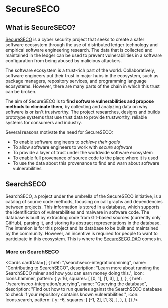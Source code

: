 
# SecureSECO

## What is SecureSECO?

[SecureSECO](https://secureseco.org/) is a cyber security project that seeks to create a safer software ecosystem through the use of distributed ledger technology and empirical software engineering research. The data that is collected and maintained in the ledger can be used to prevent vulnerabilities in a software configuration from being abused by malicious attackers.

The software ecosystem is a trust-rich part of the world. Collaboratively, software engineers put their trust in major hubs in the ecosystem, such as package managers, repository services, and programming language ecosystems. However, there are many parts of the chain in which this trust can be broken.

The aim of SecureSECO is to **find software vulnerabilities and propose methods to eliminate them**, by collecting and analyzing data on why software is or isn't trustworthy. The project researches, designs and builds prototype systems that use trust data to provide trustworthy, reliable systems for consumers and industry.

Several reasons motivate the need for SecureSECO:

- To enable software engineers to _achieve their goals_
- To allow software engineers to work with _secure software_
- To provide a layer of trust under the worldwide software ecosystem
- To enable full provenance of source code to the place where it is used
- To use the data about this provenance to find and warn about software vulnerabilities

## SearchSECO

SearchSECO, a project under the umbrella of the SecureSECO initiative, is a catalog of source code methods, focusing on call graphs and dependencies between projects. This information is stored in a database, which supports the identification of vulnerabilities and malware in software code.
The database is built by extracting code from Git-based sources (currently only GitHub), parsing it, and storing its abstract representations in the database. The intention is for this project and its database to be built and maintained by the community. However, an incentive is required for people to want to participate in this ecosystem. This is where the [SecureSECO DAO](/about/dao) comes in.

### More on SearchSECO

<Cards
  cardData={[
    {
      href: "/searchseco-integration/mining",
      name: "Contributing to SearchSECO",
      description:
        "Learn more about running the SearchSECO miner and how you can earn money doing this.",
      icon: Icons.hammer,
      pattern: {
        y: 16,
        squares: [
          [0, 1],
          [1, 3],
        ],
      },
    },
    {
      href: "/searchseco-integration/querying",
      name: "Querying the database",
      description:
        "Find out how to run queries against the SearchSECO database to check if your repository contains known vulnerabilities.",
      icon: Icons.search,
      pattern: {
        y: -6,
        squares: [
          [-1, 2],
          [1, 3],
        ],
      },
    },
  ]}
/>
